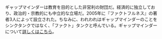 ギャップマインダーは教育を目的とした非営利の財団だ。経済的に独立しており、政治的・宗教的にも中立的な立場だ。2005年に『ファクトフルネス』の著者3人によって設立された。ちなみに、われわれはギャップマインダーのことをシンクタンクではなく、「ファクト」タンクと呼んでいる。ギャップマインダーについて[詳しくはこちら](https://www.gapminder.org/about-gapminder/)。